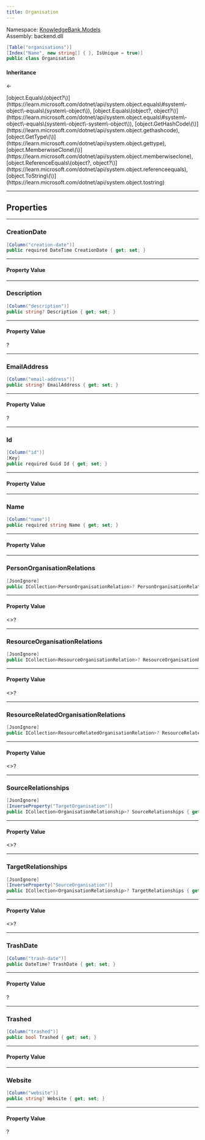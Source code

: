 ```yaml
---
title: Organisation
---
```



Namespace: <a href='../Models'>KnowledgeBank.Models</a>  
Assembly: backend.dll  

```csharp
[Table("organisations")]
[Index("Name", new string[] { }, IsUnique = true)]
public class Organisation
```

#### Inheritance

<a href='https://learn.microsoft.com/dotnet/api/system.object' target='_blank' className="no-underline text-inherit hover:text-inherit inline"><CSharpType type='object' /></a> ← <a href='' target='_self' className="no-underline text-inherit hover:text-inherit inline"><CSharpType type='Organisation' /></a>



<CollapsibleInherited title='Show Inherited Members (7)'>
[object.Equals\(object?\)](https://learn.microsoft.com/dotnet/api/system.object.equals\#system\-object\-equals\(system\-object\)), 
[object.Equals\(object?, object?\)](https://learn.microsoft.com/dotnet/api/system.object.equals\#system\-object\-equals\(system\-object\-system\-object\)), 
[object.GetHashCode\(\)](https://learn.microsoft.com/dotnet/api/system.object.gethashcode), 
[object.GetType\(\)](https://learn.microsoft.com/dotnet/api/system.object.gettype), 
[object.MemberwiseClone\(\)](https://learn.microsoft.com/dotnet/api/system.object.memberwiseclone), 
[object.ReferenceEquals\(object?, object?\)](https://learn.microsoft.com/dotnet/api/system.object.referenceequals), 
[object.ToString\(\)](https://learn.microsoft.com/dotnet/api/system.object.tostring)
</CollapsibleInherited>

---
## Properties

---
###  CreationDate

```csharp
[Column("creation-date")]
public required DateTime CreationDate { get; set; }
```

---
#### Property Value

 <a href='https://learn.microsoft.com/dotnet/api/system.datetime' target='_blank' className="no-underline text-inherit hover:text-inherit inline"><CSharpType type='DateTime' /></a>

---
###  Description

```csharp
[Column("description")]
public string? Description { get; set; }
```

---
#### Property Value

 <a href='https://learn.microsoft.com/dotnet/api/system.string' target='_blank' className="no-underline text-inherit hover:text-inherit inline"><CSharpType type='string' /></a>?

---
###  EmailAddress

```csharp
[Column("email-address")]
public string? EmailAddress { get; set; }
```

---
#### Property Value

 <a href='https://learn.microsoft.com/dotnet/api/system.string' target='_blank' className="no-underline text-inherit hover:text-inherit inline"><CSharpType type='string' /></a>?

---
###  Id

```csharp
[Column("id")]
[Key]
public required Guid Id { get; set; }
```

---
#### Property Value

 <a href='https://learn.microsoft.com/dotnet/api/system.guid' target='_blank' className="no-underline text-inherit hover:text-inherit inline"><CSharpType type='Guid' /></a>

---
###  Name

```csharp
[Column("name")]
public required string Name { get; set; }
```

---
#### Property Value

 <a href='https://learn.microsoft.com/dotnet/api/system.string' target='_blank' className="no-underline text-inherit hover:text-inherit inline"><CSharpType type='string' /></a>

---
###  PersonOrganisationRelations

```csharp
[JsonIgnore]
public ICollection<PersonOrganisationRelation>? PersonOrganisationRelations { get; set; }
```

---
#### Property Value

 <a href='https://learn.microsoft.com/dotnet/api/system.collections.generic.icollection\-1' target='_blank' className="no-underline text-inherit hover:text-inherit inline"><CSharpType type='ICollection' /></a>\<<a href='PersonOrganisationRelation' target='_self' className="no-underline text-inherit hover:text-inherit inline"><CSharpType type='PersonOrganisationRelation' /></a>\>?

---
###  ResourceOrganisationRelations

```csharp
[JsonIgnore]
public ICollection<ResourceOrganisationRelation>? ResourceOrganisationRelations { get; set; }
```

---
#### Property Value

 <a href='https://learn.microsoft.com/dotnet/api/system.collections.generic.icollection\-1' target='_blank' className="no-underline text-inherit hover:text-inherit inline"><CSharpType type='ICollection' /></a>\<<a href='ResourceOrganisationRelation' target='_self' className="no-underline text-inherit hover:text-inherit inline"><CSharpType type='ResourceOrganisationRelation' /></a>\>?

---
###  ResourceRelatedOrganisationRelations

```csharp
[JsonIgnore]
public ICollection<ResourceRelatedOrganisationRelation>? ResourceRelatedOrganisationRelations { get; set; }
```

---
#### Property Value

 <a href='https://learn.microsoft.com/dotnet/api/system.collections.generic.icollection\-1' target='_blank' className="no-underline text-inherit hover:text-inherit inline"><CSharpType type='ICollection' /></a>\<<a href='ResourceRelatedOrganisationRelation' target='_self' className="no-underline text-inherit hover:text-inherit inline"><CSharpType type='ResourceRelatedOrganisationRelation' /></a>\>?

---
###  SourceRelationships

```csharp
[JsonIgnore]
[InverseProperty("TargetOrganisation")]
public ICollection<OrganisationRelationship>? SourceRelationships { get; set; }
```

---
#### Property Value

 <a href='https://learn.microsoft.com/dotnet/api/system.collections.generic.icollection\-1' target='_blank' className="no-underline text-inherit hover:text-inherit inline"><CSharpType type='ICollection' /></a>\<<a href='OrganisationRelationship' target='_self' className="no-underline text-inherit hover:text-inherit inline"><CSharpType type='OrganisationRelationship' /></a>\>?

---
###  TargetRelationships

```csharp
[JsonIgnore]
[InverseProperty("SourceOrganisation")]
public ICollection<OrganisationRelationship>? TargetRelationships { get; set; }
```

---
#### Property Value

 <a href='https://learn.microsoft.com/dotnet/api/system.collections.generic.icollection\-1' target='_blank' className="no-underline text-inherit hover:text-inherit inline"><CSharpType type='ICollection' /></a>\<<a href='OrganisationRelationship' target='_self' className="no-underline text-inherit hover:text-inherit inline"><CSharpType type='OrganisationRelationship' /></a>\>?

---
###  TrashDate

```csharp
[Column("trash-date")]
public DateTime? TrashDate { get; set; }
```

---
#### Property Value

 <a href='https://learn.microsoft.com/dotnet/api/system.datetime' target='_blank' className="no-underline text-inherit hover:text-inherit inline"><CSharpType type='DateTime' /></a>?

---
###  Trashed

```csharp
[Column("trashed")]
public bool Trashed { get; set; }
```

---
#### Property Value

 <a href='https://learn.microsoft.com/dotnet/api/system.boolean' target='_blank' className="no-underline text-inherit hover:text-inherit inline"><CSharpType type='bool' /></a>

---
###  Website

```csharp
[Column("website")]
public string? Website { get; set; }
```

---
#### Property Value

 <a href='https://learn.microsoft.com/dotnet/api/system.string' target='_blank' className="no-underline text-inherit hover:text-inherit inline"><CSharpType type='string' /></a>?

